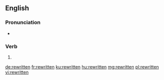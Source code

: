 ==English==

===Pronunciation===
* {{IPA|/ɹiˈwrɪtən/|lang=en}}
*: {{rhymes|ɪtən|lang=en}}

===Verb===
{{head|en|past participle}}

# {{past participle of|rewrite|lang=en}}

[[de:rewritten]]
[[fr:rewritten]]
[[ku:rewritten]]
[[hu:rewritten]]
[[mg:rewritten]]
[[pl:rewritten]]
[[vi:rewritten]]
